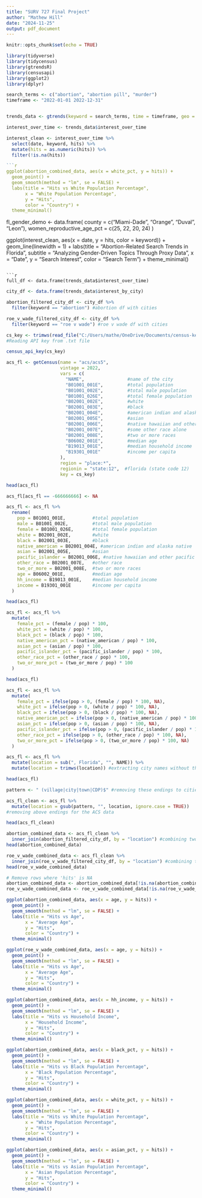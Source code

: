 ---
title: "SURV 727 Final Project"
author: "Mathew Hill"
date: "2024-11-25"
output: pdf_document
---

```{r setup, include=FALSE}
knitr::opts_chunk$set(echo = TRUE)
```

```{r}
library(tidyverse)
library(tidycensus)
library(gtrendsR)
library(censusapi)
library(ggplot2)
library(dplyr)
```

```{r}
search_terms <- c("abortion", "abortion pill", "murder")
timeframe <- "2022-01-01 2022-12-31"


trends_data <- gtrends(keyword = search_terms, time = timeframe, geo = "US-FL")
```

```{r}
interest_over_time <- trends_data$interest_over_time

interest_clean <- interest_over_time %>%
  select(date, keyword, hits) %>%
  mutate(hits = as.numeric(hits)) %>%
  filter(!is.na(hits))

```{r}
ggplot(abortion_combined_data, aes(x = white_pct, y = hits)) +
  geom_point() +
  geom_smooth(method = "lm", se = FALSE) +
  labs(title = "Hits vs White Population Percentage",
       x = "White Population Percentage",
       y = "Hits",
       color = "Country") +
  theme_minimal()
```
fl_gender_demo <- data.frame(
  county = c("Miami-Dade", "Orange", "Duval", "Leon"),
  women_reproductive_age_pct = c(25, 22, 20, 24)
)

ggplot(interest_clean, aes(x = date, y = hits, color = keyword)) +
  geom_line(linewidth = 1) +
  labs(title = "Abortion-Related Search Trends in Florida",
       subtitle = "Analyzing Gender-Driven Topics Through Proxy Data",
       x = "Date", y = "Search Interest",
       color = "Search Term") +
  theme_minimal()
```

```{r}
full_df <- data.frame(trends_data$interest_over_time) 
```

```{r}
city_df <- data.frame(trends_data$interest_by_city)

abortion_filtered_city_df <- city_df %>%
  filter(keyword == "abortion") #abortion df with cities

roe_v_wade_filtered_city_df <- city_df %>%
  filter(keyword == "roe v wade") #roe v wade df with cities
```

```{r}
cs_key <- trimws(read_file("C:/Users/mathe/OneDrive/Documents/census-key.txt"))
#Reading API key from .txt file

census_api_key(cs_key)
```

```{r}
acs_fl <- getCensus(name = "acs/acs5",
                    vintage = 2022,
                    vars = c(
                      "NAME",                #name of the city
                      "B01001_001E",         #total population
                      "B01001_002E",         #total male population
                      "B01001_026E",         #total female population
                      "B02001_002E",         #white 
                      "B02001_003E",         #black
                      "B02001_004E",         #american indian and alaska native
                      "B02001_005E",         #asian
                      "B02001_006E",         #native hawaiian and other pacific islander
                      "B02001_007E",         #some other race alone
                      "B02001_008E",         #two or more races
                      "B06002_001E",         #median age
                      "B19013_001E",         #median household income
                      "B19301_001E"          #income per capita
                    ),
                    region = "place:*",
                    regionin = "state:12",  #florida (state code 12)
                    key = cs_key)         

head(acs_fl)
```

```{r}
acs_fl[acs_fl == -666666666] <- NA 
```

```{r}
acs_fl <- acs_fl %>%
  rename(
    pop = B01001_001E,          #total population
    male = B01001_002E,         #total male population
    female = B01001_026E,       #total female population
    white = B02001_002E,        #white
    black = B02001_003E,        #black 
    native_american = B02001_004E, #american indian and alaska native
    asian = B02001_005E,        #asian
    pacific_islander = B02001_006E, #native hawaiian and other pacific islander
    other_race = B02001_007E,   #other race
    two_or_more = B02001_008E,  #two or more races
    age = B06002_001E,          #median age
    hh_income = B19013_001E,    #median household income
    income = B19301_001E        #income per capita
  )

head(acs_fl)
```

```{r}
acs_fl <- acs_fl %>%
  mutate(
    female_pct = (female / pop) * 100,
    white_pct = (white / pop) * 100,
    black_pct = (black / pop) * 100,
    native_american_pct = (native_american / pop) * 100,
    asian_pct = (asian / pop) * 100,
    pacific_islander_pct = (pacific_islander / pop) * 100,
    other_race_pct = (other_race / pop) * 100,
    two_or_more_pct = (two_or_more / pop) * 100
  )

head(acs_fl)
```

```{r}
acs_fl <- acs_fl %>%
  mutate(
    female_pct = ifelse(pop > 0, (female / pop) * 100, NA),
    white_pct = ifelse(pop > 0, (white / pop) * 100, NA),
    black_pct = ifelse(pop > 0, (black / pop) * 100, NA),
    native_american_pct = ifelse(pop > 0, (native_american / pop) * 100, NA),
    asian_pct = ifelse(pop > 0, (asian / pop) * 100, NA),
    pacific_islander_pct = ifelse(pop > 0, (pacific_islander / pop) * 100, NA),
    other_race_pct = ifelse(pop > 0, (other_race / pop) * 100, NA),
    two_or_more_pct = ifelse(pop > 0, (two_or_more / pop) * 100, NA)
  )
```

```{r}
acs_fl <- acs_fl %>%
  mutate(location = sub(", Florida", "", NAME)) %>%
  mutate(location = trimws(location)) #extracting city names without the state into its own column

head(acs_fl)
```

```{r}
pattern <- " (village|city|town|CDP)$" #removing these endings to cities 

acs_fl_clean <- acs_fl %>%
  mutate(location = gsub(pattern, "", location, ignore.case = TRUE))
#removing above endings for the ACS data

head(acs_fl_clean)
```

```{r}
abortion_combined_data <- acs_fl_clean %>%
  inner_join(abortion_filtered_city_df, by = "location") #combining two data frames
head(abortion_combined_data)
```

```{r}
roe_v_wade_combined_data <- acs_fl_clean %>%
  inner_join(roe_v_wade_filtered_city_df, by = "location") #combining two data frames
head(roe_v_wade_combined_data)
```

```{r}
# Remove rows where 'hits' is NA
abortion_combined_data <- abortion_combined_data[!is.na(abortion_combined_data$hits), ]
roe_v_wade_combined_data <- roe_v_wade_combined_data[!is.na(roe_v_wade_combined_data$hits), ]
```

```{r}
ggplot(abortion_combined_data, aes(x = age, y = hits)) +
  geom_point() +
  geom_smooth(method = "lm", se = FALSE) +
  labs(title = "Hits vs Age",
       x = "Average Age",
       y = "Hits",
       color = "Country") +
  theme_minimal()
```

```{r}
ggplot(roe_v_wade_combined_data, aes(x = age, y = hits)) +
  geom_point() +
  geom_smooth(method = "lm", se = FALSE) +
  labs(title = "Hits vs Age",
       x = "Average Age",
       y = "Hits",
       color = "Country") +
  theme_minimal()
```

```{r}
ggplot(abortion_combined_data, aes(x = hh_income, y = hits)) +
  geom_point() +
  geom_smooth(method = "lm", se = FALSE) +
  labs(title = "Hits vs Household Income",
       x = "Household Income",
       y = "Hits",
       color = "Country") +
  theme_minimal()
```

```{r}
ggplot(abortion_combined_data, aes(x = black_pct, y = hits)) +
  geom_point() +
  geom_smooth(method = "lm", se = FALSE) +
  labs(title = "Hits vs Black Population Percentage",
       x = "Black Population Percentage",
       y = "Hits",
       color = "Country") +
  theme_minimal()
```

```{r}
ggplot(abortion_combined_data, aes(x = white_pct, y = hits)) +
  geom_point() +
  geom_smooth(method = "lm", se = FALSE) +
  labs(title = "Hits vs White Population Percentage",
       x = "White Population Percentage",
       y = "Hits",
       color = "Country") +
  theme_minimal()
```

```{r}
ggplot(abortion_combined_data, aes(x = asian_pct, y = hits)) +
  geom_point() +
  geom_smooth(method = "lm", se = FALSE) +
  labs(title = "Hits vs Asian Population Percentage",
       x = "Asian Population Percentage",
       y = "Hits",
       color = "Country") +
  theme_minimal()
```

